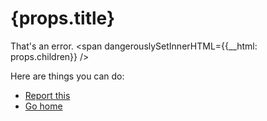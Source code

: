 # {props.title}

That's an error. <span dangerouslySetInnerHTML={{__html: props.children}} />

Here are things you can do:

-   [Report this][report]
-   [Go home][home]

[report]: https://github.com/thien-do/memos-pub/issues/new
[home]: https://memos.pub
